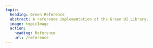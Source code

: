 ```yaml
---
topic:
  heading: Green Reference
  abstract: A reference implementation of the Green UI Library.
  image: topicImage
  action:
    heading: Reference
    url: /reference
---
```


<div className="s-popout">
  <Topic
    className="u-margin-block-start-0"
    variant="hero"
    globals={globals}
    images={{topicImage}}
    topic={frontmatter.topic}
  />
</div>
